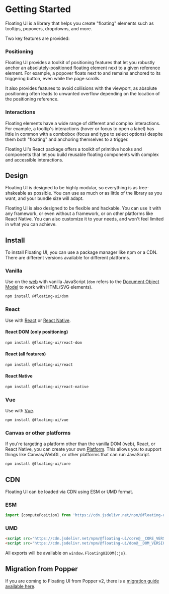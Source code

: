 <PageCard>
<CircleImage name="getting-started"  />

# Getting Started

Floating UI is a library that helps you create "floating"
elements such as tooltips, popovers, dropdowns, and more.

</PageCard>

Two key features are provided:

### Positioning

Floating UI provides a toolkit of positioning features that let
you robustly anchor an absolutely-positioned floating element
next to a given reference element. For example, a popover floats
next to and remains anchored to its triggering button, even while
the page scrolls.

It also provides features to avoid collisions with the viewport,
as absolute positioning often leads to unwanted overflow
depending on the location of the positioning reference.

### Interactions

Floating elements have a wide range of different and complex
interactions. For example, a tooltip's interactions (hover or
focus to open a label) has little in common with a combobox
(focus and type to select options) despite them both "floating"
and anchoring themselves to a trigger.

Floating UI's React package offers a toolkit of primitive hooks
and components that let you build reusable floating components
with complex and accessible interactions.

## Design

Floating UI is designed to be highly modular, so everything is as
tree-shakeable as possible. You can use as much or as little of
the library as you want, and your bundle size will adapt.

Floating UI is also designed to be flexible and hackable. You can
use it with any framework, or even without a framework, or on
other platforms like React Native. You can also customize it to
your needs, and won't feel limited in what you can achieve.

## Install

To install Floating UI, you can use a package manager like npm or
a CDN. There are different versions available for different
platforms.

### Vanilla

Use on the [web](/docs/computePosition) with vanilla JavaScript
(`dom` refers to the
[Document Object Model](https://developer.mozilla.org/en-US/docs/Web/API/Document_Object_Model)
to work with HTML/SVG elements).

```bash
npm install @floating-ui/dom
```

### React

Use with [React](/docs/react) or
[React Native](/docs/react-native).

#### React DOM (only positioning)

```bash
npm install @floating-ui/react-dom
```

#### React (all features)

```bash
npm install @floating-ui/react
```

#### React Native

```bash
npm install @floating-ui/react-native
```

### Vue

Use with [Vue](/docs/vue).

```bash
npm install @floating-ui/vue
```

### Canvas or other platforms

If you're targeting a platform other than the vanilla DOM (web),
React, or React Native, you can create your own
[Platform](/docs/platform). This allows you to support things
like Canvas/WebGL, or other platforms that can run JavaScript.

```bash
npm install @floating-ui/core
```

## CDN

Floating UI can be loaded via CDN using ESM or UMD format.

### ESM

```js
import {computePosition} from 'https://cdn.jsdelivr.net/npm/@floating-ui/dom@__DOM_VERSION__/+esm';
```

### UMD

```html
<script src="https://cdn.jsdelivr.net/npm/@floating-ui/core@__CORE_VERSION__"></script>
<script src="https://cdn.jsdelivr.net/npm/@floating-ui/dom@__DOM_VERSION__"></script>
```

All exports will be available on `window.FloatingUIDOM{:js}`.

## Migration from Popper

If you are coming to Floating UI from Popper v2, there is a
[migration guide available here](/docs/migration).
